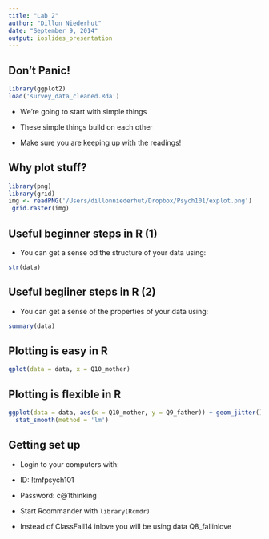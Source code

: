 ```yaml
---
title: "Lab 2"
author: "Dillon Niederhut"
date: "September 9, 2014"
output: ioslides_presentation
---
```


## Don't Panic!

```r
library(ggplot2)
load('survey_data_cleaned.Rda')
```


- We're going to start with simple things

- These simple things build on each other

- Make sure you are keeping up with the readings!

## Why plot stuff?

```r
library(png)
library(grid)
img <- readPNG('/Users/dillonniederhut/Dropbox/Psych101/explot.png')
 grid.raster(img)
```

## Useful beginner steps in R (1)

- You can get a sense od the structure of your data using:
```r
str(data)
```

## Useful begiiner steps in R (2)

- You can get a sense of the properties of your data using:
```r
summary(data)
```

## Plotting is easy in R

```r
qplot(data = data, x = Q10_mother)
```

## Plotting is flexible in R

```r
ggplot(data = data, aes(x = Q10_mother, y = Q9_father)) + geom_jitter() + 
  stat_smooth(method = 'lm')
```

## Getting set up

- Login to your computers with:

- ID: !tmfpsych101

- Password: c@1thinking

- Start Rcommander with ```library(Rcmdr)```

- Instead of ClassFall14 inlove you will be using data Q8_fallinlove
